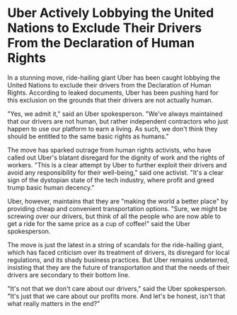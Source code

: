 # Uber Actively Lobbying the United Nations to Exclude Their Drivers From the Declaration of Human Rights

In a stunning move, ride-hailing giant Uber has been caught lobbying the United Nations to exclude their drivers from the Declaration of Human Rights. According to leaked documents, Uber has been pushing hard for this exclusion on the grounds that their drivers are not actually human.

"Yes, we admit it," said an Uber spokesperson. "We've always maintained that our drivers are not human, but rather independent contractors who just happen to use our platform to earn a living. As such, we don't think they should be entitled to the same basic rights as humans."

The move has sparked outrage from human rights activists, who have called out Uber's blatant disregard for the dignity of work and the rights of workers. "This is a clear attempt by Uber to further exploit their drivers and avoid any responsibility for their well-being," said one activist. "It's a clear sign of the dystopian state of the tech industry, where profit and greed trump basic human decency."

Uber, however, maintains that they are "making the world a better place" by providing cheap and convenient transportation options. "Sure, we might be screwing over our drivers, but think of all the people who are now able to get a ride for the same price as a cup of coffee!" said the Uber spokesperson.

The move is just the latest in a string of scandals for the ride-hailing giant, which has faced criticism over its treatment of drivers, its disregard for local regulations, and its shady business practices. But Uber remains undeterred, insisting that they are the future of transportation and that the needs of their drivers are secondary to their bottom line.

"It's not that we don't care about our drivers," said the Uber spokesperson. "It's just that we care about our profits more. And let's be honest, isn't that what really matters in the end?"
